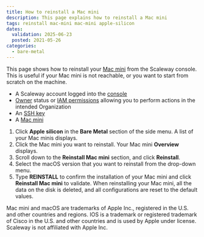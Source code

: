 ```yaml
---
title: How to reinstall a Mac mini
description: This page explains how to reinstall a Mac mini
tags: reinstall mac-mini mac-mini apple-silicon
dates:
  validation: 2025-06-23
  posted: 2021-05-26
categories:
  - bare-metal
---
```



This page shows how to reinstall your [Mac mini](/apple-silicon/concepts/#mac-mini) from the Scaleway console. This is useful if your Mac mini is not reachable, or you want to start from scratch on the machine.

<Requirements />

- A Scaleway account logged into the [console](https://console.scaleway.com)
- [Owner](/iam/concepts/#owner) status or [IAM permissions](/iam/concepts/#permission) allowing you to perform actions in the intended Organization
- An [SSH key](/organizations-and-projects/how-to/create-ssh-key/)
- A [Mac mini](/apple-silicon/how-to/create-mac-mini/)

1. Click **Apple silicon** in the **Bare Metal** section of the side menu. A list of your Mac minis displays.
2. Click the Mac mini you want to reinstall. Your Mac mini **Overview** displays.
3. Scroll down to the **Reinstall Mac mini** section, and click **Reinstall**.
4. Select the macOS version that you want to reinstall from the drop-down menu.
5. Type **REINSTALL** to confirm the installation of your Mac mini and click **Reinstall Mac mini** to validate.
    <Message type="important">
      When reinstalling your Mac mini, all the data on the disk is deleted, and all configurations are reset to the default values.
    </Message>

<Message type="note">
  Mac mini and macOS are trademarks of Apple Inc., registered in the U.S. and other countries and regions. IOS is a trademark or registered trademark of Cisco in the U.S. and other countries and is used by Apple under license. Scaleway is not affiliated with Apple Inc.
</Message>